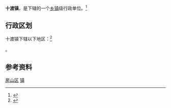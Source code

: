 {{中国乡级行政区
|景观照片文件名 = Shi Du station dsc 4006.jpg
|景观照片描述 = [[京原铁路|京原铁路]][[十渡站|十渡站]]
|汉语拼音 = 
|其他语言 = 
|其他语言名称 = 
|旧称 = 
|地名出处 = 
|位置图文件名 = 
|位置图描述 = 
|自定义图片= 
|建置时间 = 
|政府驻地 = 
|毗邻 = 
|总面积 = 
|总人口 = 
|总人口年份 = 
|户籍人口 = 
|户籍人口年份 = 
|常住人口 = 
|常住人口年份 = 
|人口密度 = 
|GDP = 
|GDP年份 = 
|邮政编码 = 
|电话区号 = 10
|官方网站 = 
|网站名称 = 
|11/01/11/111/000}}

'''十渡镇'''，是{{PRC admin/fullname|11/01/11/111/000|3}}下辖的一个[[乡镇|乡镇]]级行政单位。<ref>{{PRC admin/ref sgc|{{PRC admin/parent|11/01/11/111/000}}}}</ref>

== 行政区划 ==

十渡镇下辖以下地区：<ref>{{PRC admin/ref sgc|11/01/11/111/000}}</ref>

{{PRC admin/children|11/01/11/111/000}}。

== 参考资料 ==

{{Reflist|2}}

{{房山区行政区划}}
{{北京行政区划小作品}}

[[Category:北京市乡镇|房山区]]
[[Category:房山区行政区划|镇]]